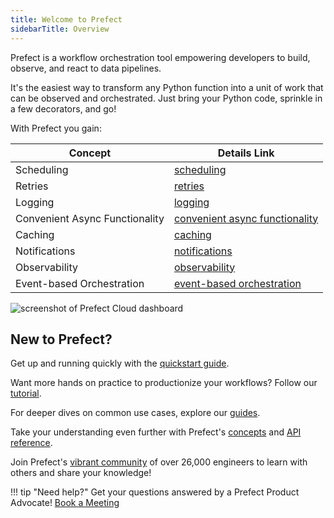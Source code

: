 ```yaml
---
title: Welcome to Prefect
sidebarTitle: Overview
---
```



Prefect is a workflow orchestration tool empowering developers to build, observe, and react to data pipelines.

It's the easiest way to transform any Python function into a unit of work that can be observed and orchestrated. Just bring your Python code, sprinkle in a few decorators, and go!

With Prefect you gain:


| Concept                      | Details Link                                         |
|------------------------------|------------------------------------------------------|
| Scheduling                   | [scheduling](/2.15.0/concepts/schedules)                    |
| Retries                      | [retries](/2.15.0/concepts/tasks/#task-arguments)           |
| Logging                      | [logging](/2.15.0/guides/logs/)                           |
| Convenient Async Functionality | [convenient async functionality](/2.15.0/concepts/task-runners/#task-runners) |
| Caching                      | [caching](/2.15.0/concepts/tasks/#caching)                  |
| Notifications                | [notifications](/2.15.0/cloud/automations/)                 |
| Observability                | [observability](/2.15.0/cloud/overview/)                    |
| Event-based Orchestration   | [event-based orchestration](/2.15.0/cloud/webhooks/)        |

![screenshot of Prefect Cloud dashboard](/2.15.0/img/ui/cloud-dashboard.png)

## New to Prefect?

Get up and running quickly with the [quickstart guide](/2.15.0/getting-started/quickstart/).

Want more hands on practice to productionize your workflows? Follow our [tutorial](/2.15.0/tutorial/).

For deeper dives on common use cases, explore our [guides](/2.15.0/guides/index/).

Take your understanding even further with Prefect's [concepts](/2.15.0/concepts/index/) and [API reference](/2.15.0/api-ref/).

Join Prefect's [vibrant community](/2.15.0/community/) of over 26,000 engineers to learn with others and share your knowledge!

!!! tip "Need help?"
    Get your questions answered by a Prefect Product Advocate! [Book a Meeting](https://calendly.com/prefect-experts/prefect-product-advocates?utm_campaign=prefect_docs_cloud&utm_content=prefect_docs&utm_medium=docs&utm_source=docs)
